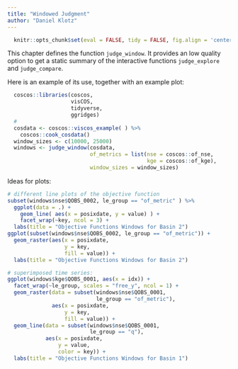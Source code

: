 ```yaml
---
title: "Windowed Judgment"
author: "Daniel Klotz"
---
```



```r
  knitr::opts_chunk$set(eval = FALSE, tidy = FALSE, fig.align = 'center')
```

This chapter defines the function `judge_window`. It provides an low quality
option to get a static summary of the interactive functions `judge_explore` and 
`judge_compare`.

Here is an example of its use, together with an example plot:
```r
  coscos::libraries(coscos,
                    visCOS,
                    tidyverse,
                    ggridges)
  #
  cosdata <- coscos::viscos_example( ) %>%
    coscos::cook_cosdata()
  window_sizes <- c(10000, 25000)
  windows <- judge_window(cosdata,
                          of_metrics = list(nse = coscos::of_nse,
                                            kge = coscos::of_kge),
                          window_sizes = window_sizes)
```

Ideas for plots:
```r
# different line plots of the objective function
subset(windows$nse$QOBS_0002, le_group == "of_metric" ) %>%
  ggplot(data = .) +
    geom_line( aes(x = posixdate, y = value) ) +
    facet_wrap(~key, ncol = 3) +
  labs(title = "Objective Functions Windows for Basin 2")
ggplot(subset(windows$nse$QOBS_0002, le_group == "of_metric")) +
  geom_raster(aes(x = posixdate,
                  y = key,
                  fill = value)) +
  labs(title = "Objective Functions Windows for Basin 2")

# superimposed time series:
ggplot(windows$kge$QOBS_0001, aes(x = idx)) +
  facet_wrap(~le_group, scales = "free_y", ncol = 1) +
  geom_raster(data = subset(windows$nse$QOBS_0001,
                            le_group == "of_metric"),
              aes(x = posixdate,
                  y = key,
                  fill = value)) +
  geom_line(data = subset(windows$nse$QOBS_0001,
                          le_group == "q"),
            aes(x = posixdate,
                y = value,
                color = key)) +
  labs(title = "Objective Functions Windows for Basin 1")
```

